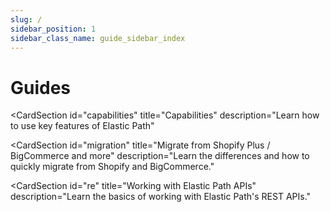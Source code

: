 ```yaml
---
slug: /
sidebar_position: 1
sidebar_class_name: guide_sidebar_index
---
```



# Guides

<ProductSection></ProductSection>

<CardSection
  id="capabilities"
  title="Capabilities"
  description="Learn how to use key features of Elastic Path"
>
  <Card
    title="Commerce Extensions"
    to="/guides/capabilities/recording/recording-overview"
    description="Understand Elastic Path's capabilities and Commerce Extensions"
  />
  <Card
    title="Webinar"
    to="/guides/capabilities/webinar/intro-webinar"
    description="View our recent webinars"
  />
  <Card
    title="Webhooks & Events"
    to="/guides/capabilities/webhooks/webhooks-overview"
    description="Utilize webhooks to push real-time updates to your server."
  />
  <Card
    title="Product Experience Manager"
    to="/guides/capabilities/breakoutroom/introduction-breakout-rooms"
    description="Learn how to best setup and utilize our catalogs created with Product Experience Manager"
  />
  <Card
    title="No Code Integration"
    to="/guides/capabilities/embed"
    description="Integrate Elastic Path into your project using an iFrame, eliminating the need for SDKs."
  />
  <Card
    title="Commerce Extensions Presets"
    to="/guides/capabilities/presets"
    description="Understand what Presets are and how they can be used to configure the meeting experience"
  />
</CardSection>
<CardSection
  id="migration"
  title="Migrate from Shopify Plus / BigCommerce and more"
  description="Learn the differences and how to quickly migrate from Shopify and BigCommerce."
>
  <Card
    title="Migrate from Shopify Plus"
    to="/guides/migration/twilio/concepts-twilio-vs-dyte"
  />
  <Card
    title="Migrate from BigCommerce"
    to="/guides/migration/twilio/concepts-twilio-vs-dyte"
  />
  <Card
    title="Migrate from Magento"
    to="/guides/migration/twilio/concepts-twilio-vs-dyte"
  />
  <Card
    title="Migrate from WooCommerce"
    to="/guides/migration/opentok/concepts-opentok-vs-dyte"
  />
</CardSection>
<CardSection
  id="re"
  title="Working with Elastic Path APIs"
  description="Learn the basics of working with Elastic Path's REST APIs."
>
  <Card
    title="REST APIs"
    to="/guides/rest-apis/quickstart"
    description="Understand how our REST APIs work and how to get started with them"
  />
</CardSection>
